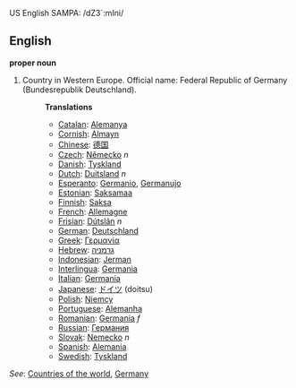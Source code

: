 US English SAMPA: /dZ3`:mIni/
==English==
'''proper noun'''

# Country in Western Europe. Official name: Federal Republic of Germany (Bundesrepublik Deutschland).
#:'''Translations'''
#:*[[Catalan]]: [[Alemanya]]
#:*[[Cornish]]: [[Almayn]]
#:*[[Chinese]]: [[德国]]
#:*[[Czech]]: [[Německo]] ''n''
#:*[[Danish]]: [[Tyskland]]
#:*[[Dutch]]: [[Duitsland]] ''n''
#:*[[Esperanto]]: [[Germanio]], [[Germanujo]]
#:*[[Estonian]]: [[Saksamaa]]
#:*[[Finnish]]: [[Saksa]]
#:*[[French]]: [[Allemagne]]
#:*[[Frisian]]: [[Dútslân]] ''n''
#:*[[German]]: [[Deutschland]]
#:*[[Greek]]: [[Γερμανία]]
#:*[[Hebrew]]: [[גרמניה]]
#:*[[Indonesian]]: [[Jerman]]
#:*[[Interlingua]]: [[Germania]]
#:*[[Italian]]: [[Germania]]
#:*[[Japanese]]: [[ドイツ]] (doitsu)
#:*[[Polish]]: [[Niemcy]]
#:*[[Portuguese]]: [[Alemanha]]
#:*[[Romanian]]: [[Germania]] ''f''
#:*[[Russian]]: [[Германия]]
#:*[[Slovak]]: [[Nemecko]] ''n''
#:*[[Spanish]]: [[Alemania]]
#:*[[Swedish]]: [[Tyskland]]

''See'': [[Countries of the world]], [[w:Germany|Germany]]